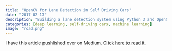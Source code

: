 ```yaml
---
title: "OpenCV for Lane Detection in Self Driving Cars"
date: "2017-02-17"
description: "Building a lane detection system using Python 3 and OpenCV"
categories: [deep learning, self-driving cars, machine learning]
image: "road.png"
---
```

I have this article pushlished over on Medium. [Click here to read it.](https://medium.com/@galen.ballew/opencv-lanedetection-419361364fc0)